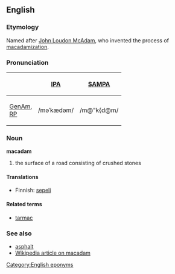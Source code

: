 ==English==
===Etymology===
Named after [[w:John Loudon McAdam|John Loudon McAdam]], who invented the process of [[macadamization]]. [[Category:English eponyms]]

===Pronunciation===
{| border=1 cellpadding=5
! !! [[w:IPA|IPA]] !! [[w:SAMPA|SAMPA]]
|-
! [[GenAm]], <br> [[RP]]
| /məˈkædəm/ || /m@"k{d@m/
|}

===Noun===
'''macadam'''

# the surface of a road consisting of crushed stones

====Translations====
*Finnish: [[sepeli]]

====Related terms====
* [[tarmac]]

===See also===
*[[asphalt]]
*[[w:macadam|Wikipedia article on macadam]]